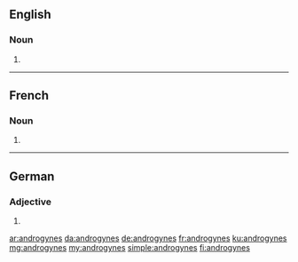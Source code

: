 ==English==

===Noun===
{{head|en|plural}}

# {{plural of|androgyne|lang=en}}

----

==French==

===Noun===
{{head|fr|plural|g=m|g2=f}}

# {{plural of|androgyne|lang=fr}}

----

==German==

===Adjective===
{{head|de|adjective form}}

# {{inflected form of|androgyn|lang=de}}

[[ar:androgynes]]
[[da:androgynes]]
[[de:androgynes]]
[[fr:androgynes]]
[[ku:androgynes]]
[[mg:androgynes]]
[[my:androgynes]]
[[simple:androgynes]]
[[fi:androgynes]]
